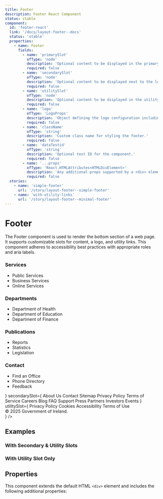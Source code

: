 ```yaml
---
title: Footer
description: Footer React Component
status: stable
component:
  id: 'footer-react'
  link: '/docs/layout-footer--docs'
  status: 'stable'
  properties:
    - name: Footer
      fields:
        - name: 'primarySlot'
          ofType: 'node'
          description: 'Optional content to be displayed in the primary slot at the top of the footer.'
          required: false
        - name: 'secondarySlot'
          ofType: 'node'
          description: 'Optional content to be displayed next to the logo in the secondary section of the footer.'
          required: false
        - name: 'utilitySlot'
          ofType: 'node'
          description: 'Optional content to be displayed in the utility section of the footer, typically used for utility links.'
          required: false
        - name: 'logo'
          ofType: 'LogoProps'
          description: 'Object defining the logo configuration including href, alt text, and image sources.'
          required: false
        - name: 'className'
          ofType: 'string'
          description: 'Custom class name for styling the footer.'
          required: false
        - name: 'dataTestid'
          ofType: 'string'
          description: 'Optional test ID for the component.'
          required: false
        - name: '...props'
          ofType: 'React.HTMLAttributes<HTMLDivElement>'
          description: 'Any additional props supported by a <div> element.'
          required: false
  stories:
    - name: 'simple-footer'
      url: '/story/layout-footer--simple-footer'
    - name: 'with-utility-links'
      url: '/story/layout-footer--minimal-footer'
---
```


# Footer

The Footer component is used to render the bottom section of a web page. It supports customizable slots for content, a logo, and utility links. This component adheres to accessibility best practices with appropriate roles and aria labels.

<Section current="react" >

<ComponentPreview className="block w-full gi-not-prose">
  <Footer
    dataTestid="gi-footer"
    primarySlot={
      <div className="gi-grid-responsive !gi-ml-0 !gi-mr-0">
        <div className="gi-col-span-4 md:gi-col-span-4 lg:gi-col-span-3">
          <h3 className="gi-heading-sm gi-mb-4">Services</h3>
          <SectionBreak
            color="gi-border-color-border-system-neutral-subtle"
            size="md"
          />
          <ul className="gi-space-y-2">
            <li>
              <Link
                aria-label="Public Services"
                href="/services/public-services"
                noColor
              >
                Public Services
              </Link>
            </li>
            <li>
              <Link
                aria-label="Business Services"
                href="/services/business-services"
                noColor
              >
                Business Services
              </Link>
            </li>
            <li>
              <Link
                aria-label="Online Services"
                href="/services/online-services"
                noColor
              >
                Online Services
              </Link>
            </li>
          </ul>
        </div>
        <div className="gi-col-span-4 md:gi-col-span-4 lg:gi-col-span-3">
          <h3 className="gi-heading-sm gi-mb-4">Departments</h3>
          <SectionBreak
            color="gi-border-color-border-system-neutral-subtle"
            size="md"
          />
          <ul className="gi-space-y-2">
            <li>
              <Link
                aria-label="Department of Health"
                href="/departments/health"
                noColor
              >
                Department of Health
              </Link>
            </li>
            <li>
              <Link
                aria-label="Department of Education"
                href="/departments/education"
                noColor
              >
                Department of Education
              </Link>
            </li>
            <li>
              <Link
                aria-label="Department of Finance"
                href="/departments/finance"
                noColor
              >
                Department of Finance
              </Link>
            </li>
          </ul>
        </div>
        <div className="gi-col-span-4 md:gi-col-span-4 lg:gi-col-span-3">
          <h3 className="gi-heading-sm gi-mb-4">Publications</h3>
          <SectionBreak
            color="gi-border-color-border-system-neutral-subtle"
            size="md"
          />
          <ul className="gi-space-y-2">
            <li>
              <Link aria-label="Reports" href="/publications/reports" noColor>
                Reports
              </Link>
            </li>
            <li>
              <Link
                aria-label="Statistics"
                href="/publications/statistics"
                noColor
              >
                Statistics
              </Link>
            </li>
            <li>
              <Link
                aria-label="Legislation"
                href="/publications/legislation"
                noColor
              >
                Legislation
              </Link>
            </li>
          </ul>
        </div>
        <div className="gi-col-span-4 md:gi-col-span-4 lg:gi-col-span-3">
          <h3 className="gi-heading-sm gi-mb-4">Contact</h3>
          <SectionBreak
            color="gi-border-color-border-system-neutral-subtle"
            size="md"
          />
          <ul className="gi-space-y-2">
            <li>
              <Link
                aria-label="Find an Office"
                href="/contact/find-an-office"
                noColor
              >
                Find an Office
              </Link>
            </li>
            <li>
              <Link
                aria-label="Phone Directory"
                href="/contact/phone-directory"
                noColor
              >
                Phone Directory
              </Link>
            </li>
            <li>
              <Link aria-label="Feedback" href="/contact/feedback" noColor>
                Feedback
              </Link>
            </li>
          </ul>
        </div>
      </div>
    }
    secondarySlot={
      <Stack direction="column" gap={4}>
        <Stack
          direction={{ base: 'column', md: 'row', xs: 'column' }}
          gap={4}
          wrap
        >
          <Link aria-label="About Us" href="/about-us" noColor>
            About Us
          </Link>
          <Link aria-label="Contact" href="/contact" noColor>
            Contact
          </Link>
          <Link aria-label="Sitemap" href="/sitemap" noColor>
            Sitemap
          </Link>
          <Link aria-label="Privacy Policy" href="/privacy-policy" noColor>
            Privacy Policy
          </Link>
          <Link aria-label="Terms of Service" href="/terms-of-service" noColor>
            Terms of Service
          </Link>
          <Link aria-label="Careers" href="/careers" noColor>
            Careers
          </Link>
          <Link aria-label="Blog" href="/blog" noColor>
            Blog
          </Link>
          <Link aria-label="FAQ" href="/faq" noColor>
            FAQ
          </Link>
          <Link aria-label="Support" href="/support" noColor>
            Support
          </Link>
          <Link aria-label="Press" href="/press" noColor>
            Press
          </Link>
          <Link aria-label="Partners" href="/partners" noColor>
            Partners
          </Link>
          <Link aria-label="Investors" href="/investors" noColor>
            Investors
          </Link>
          <Link aria-label="Events" href="/events" noColor>
            Events
          </Link>
        </Stack>
        <Stack direction="row" gap={4}>
          <Icon icon="social_x" />
          <Icon icon="social_facebook" />
          <Icon icon="social_bluesky" />
          <Icon icon="social_linkedin" />
        </Stack>
      </Stack>
    }
    utilitySlot={
      <Stack
        direction={{ base: 'column', md: 'row', xs: 'column' }}
        gap={4}
        itemsAlignment="center"
        itemsDistribution="center"
      >
        <Link aria-label="Privacy Policy" href="/privacy-policy" noColor>
          Privacy Policy
        </Link>
        <Link aria-label="Cookies" href="/cookies" noColor>
          Cookies
        </Link>
        <Link aria-label="Accessibility" href="/accessibility" noColor>
          Accessibility
        </Link>
        <Link aria-label="Terms of Use" href="/terms-of-use" noColor>
          Terms of Use
        </Link>
        <div className="gi-text-sm">© 2025 Government of Ireland.</div>
      </Stack>
    }
  />
</ComponentPreview>

## Examples

### With Secondary & Utility Slots

<StorybookFrame
  className="h-96"
  componentId="footer-react"
  story="simple-footer"
/>

### With Utility Slot Only

<StorybookFrame
  className="h-72"
  componentId="footer-react"
  story="with-utility-links"
/>

## Properties

This component extends the default HTML `<div>` element and includes the following additional properties:

<ComponentPropertiesTable componentId="footer-react" />

</Section>
